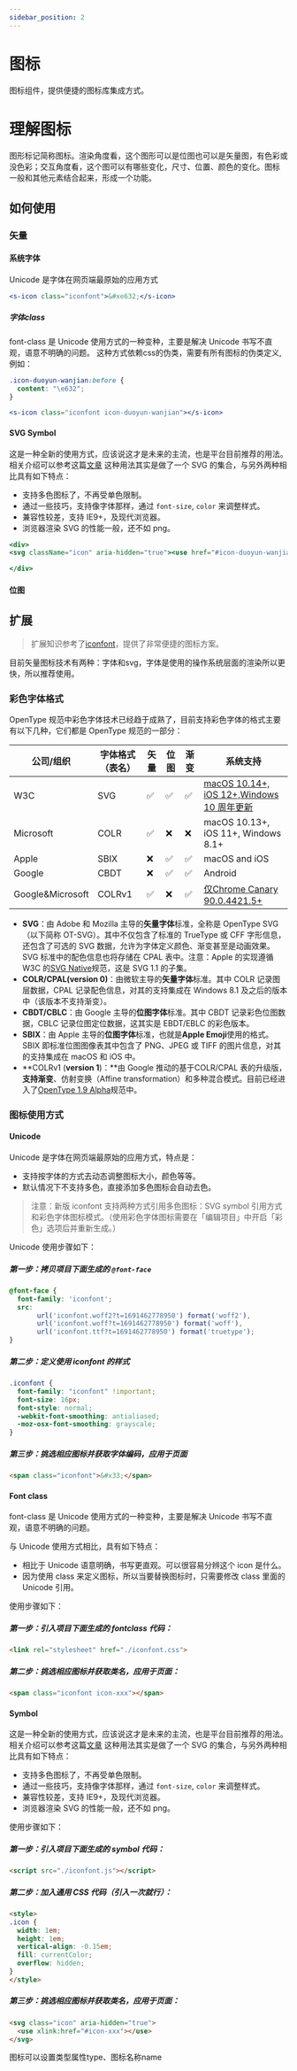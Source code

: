 ```yaml
---
sidebar_position: 2
---
```


# 图标
图标组件，提供便捷的图标库集成方式。

# 理解图标
图形标记简称图标。渲染角度看，这个图形可以是位图也可以是矢量图，有色彩或没色彩；交互角度看，这个图可以有哪些变化，尺寸、位置、颜色的变化。图标
一般和其他元素结合起来，形成一个功能。

## 如何使用

### 矢量

#### 系统字体
Unicode 是字体在网页端最原始的应用方式
```jsx live
<s-icon class="iconfont">&#xe632;</s-icon>
```
##### 字体class
font-class 是 Unicode 使用方式的一种变种，主要是解决 Unicode 书写不直观，语意不明确的问题。
这种方式依赖css的伪类，需要有所有图标的伪类定义,例如：
``` css
.icon-duoyun-wanjian:before {
  content: "\e632";
}
```

```jsx live
<s-icon class="iconfont icon-duoyun-wanjian"></s-icon>
```


#### SVG Symbol
这是一种全新的使用方式，应该说这才是未来的主流，也是平台目前推荐的用法。相关介绍可以参考这篇[文章](https://www.zhangxinxu.com/wordpress/2014/07/introduce-svg-sprite-technology/?spm=a313x.help_detail.1998910419.84.b39d3a81xrWVaX) 这种用法其实是做了一个 SVG 的集合，与另外两种相比具有如下特点：

- 支持多色图标了，不再受单色限制。
- 通过一些技巧，支持像字体那样，通过 `font-size`, `color` 来调整样式。
- 兼容性较差，支持 IE9+，及现代浏览器。
- 浏览器渲染 SVG 的性能一般，还不如 png。

```jsx live
<div>
<svg className="icon" aria-hidden="true"><use href="#icon-duoyun-wanjian"></use></svg>

</div>
```

#### 位图



## 扩展

> 扩展知识参考了[iconfont](https://www.iconfont.cn/)，提供了非常便捷的图标方案。

目前矢量图标技术有两种：字体和svg，字体是使用的操作系统层面的渲染所以更快，所以推荐使用。

### 彩色字体格式
OpenType 规范中彩色字体技术已经趋于成熟了，目前支持彩色字体的格式主要有以下几种，它们都是 OpenType 规范的一部分：

| 公司/组织            | 字体格式（表名） | 矢量 | 位图 | 渐变 | 系统支持                                                                                                             |
|------------------|----------|----|----|----|------------------------------------------------------------------------------------------------------------------|
| W3C              | SVG      | ✅  | ✅  | ✅  | [macOS 10.14+,   iOS 12+,Windows 10 周年更新](https://docs.microsoft.com/zh-cn/windows/win32/direct2d/svg-support)   |
| Microsoft        | COLR     | ✅  | ❌  | ❌  | macOS 10.13+, iOS 11+, Windows 8.1+                                                                              |
| Apple            | SBIX     | ❌  | ✅  | ✅  | macOS and iOS                                                                                                    |
| Google           | CBDT     | ❌  | ✅  | ✅  | Android                                                                                                          |
| Google&Microsoft | COLRv1   | ✅  | ❌  | ✅  | [仅Chrome Canary 90.0.4421.5+](https://github.com/googlefonts/colr-gradients-spec#chromium-skia-freetype-support) |

- **SVG**：由 Adobe 和 Mozilla 主导的**矢量字体**标准，全称是 OpenType SVG（以下简称 OT-SVG）。其中不仅包含了标准的 TrueType 或 CFF 字形信息，还包含了可选的 SVG 数据，允许为字体定义颜色、渐变甚至是动画效果。SVG 标准中的配色信息也将存储在 CPAL 表中。注意：Apple 的实现遵循 W3C 的[SVG Native](https://svgwg.org/specs/svg-native/)规范，这是 SVG 1.1 的子集。
- **COLR/CPAL(**version 0**)**：由微软主导的**矢量字体**标准。其中 COLR 记录图层数据，CPAL 记录配色信息，对其的支持集成在 Windows 8.1 及之后的版本中（该版本不支持渐变）。
- **CBDT/CBLC**：由 Google 主导的**位图字体**标准。其中 CBDT 记录彩色位图数据，CBLC 记录位图定位数据，这其实是 EBDT/EBLC 的彩色版本。
- **SBIX**：由 Apple 主导的**位图字体**标准，也就是**Apple Emoji**使用的格式。SBIX 即标准位图图像表其中包含了 PNG、JPEG 或 TIFF 的图片信息，对其的支持集成在 macOS 和 iOS 中。
- **COLRv1 (**version 1**)：**由 Google 推动的基于COLR/CPAL 表的升级版，**支持渐变**、仿射变换（Affine transformation）和多种混合模式。目前已经进入了[OpenType 1.9 Alpha](https://docs.microsoft.com/zh-cn/typography/opentype/otspec190alpha/ot190alpha)规范中。

### 图标使用方式
#### Unicode
Unicode 是字体在网页端最原始的应用方式，特点是：

- 支持按字体的方式去动态调整图标大小，颜色等等。
- 默认情况下不支持多色，直接添加多色图标会自动去色。

> 注意：新版 iconfont 支持两种方式引用多色图标：SVG symbol 引用方式和彩色字体图标模式。（使用彩色字体图标需要在「编辑项目」中开启「彩色」选项后并重新生成。）

Unicode 使用步骤如下：

#####  第一步：拷贝项目下面生成的 `@font-face`

```css
@font-face {
  font-family: 'iconfont';
  src:
       url('iconfont.woff2?t=1691462778950') format('woff2'),
       url('iconfont.woff?t=1691462778950') format('woff'),
       url('iconfont.ttf?t=1691462778950') format('truetype');
}
```

#####  第二步：定义使用 iconfont 的样式

```css
.iconfont {
  font-family: "iconfont" !important;
  font-size: 16px;
  font-style: normal;
  -webkit-font-smoothing: antialiased;
  -moz-osx-font-smoothing: grayscale;
}
```

#####  第三步：挑选相应图标并获取字体编码，应用于页面

```html
<span class="iconfont">&#x33;</span>
```

#### Font class
font-class 是 Unicode 使用方式的一种变种，主要是解决 Unicode 书写不直观，语意不明确的问题。

与 Unicode 使用方式相比，具有如下特点：

- 相比于 Unicode 语意明确，书写更直观。可以很容易分辨这个 icon 是什么。
- 因为使用 class 来定义图标，所以当要替换图标时，只需要修改 class 里面的 Unicode 引用。

使用步骤如下：

#####  第一步：引入项目下面生成的 fontclass 代码：

```html
<link rel="stylesheet" href="./iconfont.css">
```

#####  第二步：挑选相应图标并获取类名，应用于页面：

```html
<span class="iconfont icon-xxx"></span>
```


#### Symbol
这是一种全新的使用方式，应该说这才是未来的主流，也是平台目前推荐的用法。相关介绍可以参考这篇[文章](https://www.zhangxinxu.com/wordpress/2014/07/introduce-svg-sprite-technology/?spm=a313x.help_detail.1998910419.84.b39d3a81xrWVaX) 这种用法其实是做了一个 SVG 的集合，与另外两种相比具有如下特点：

- 支持多色图标了，不再受单色限制。
- 通过一些技巧，支持像字体那样，通过 `font-size`, `color` 来调整样式。
- 兼容性较差，支持 IE9+，及现代浏览器。
- 浏览器渲染 SVG 的性能一般，还不如 png。

使用步骤如下：

#####  第一步：引入项目下面生成的 symbol 代码：

```html
<script src="./iconfont.js"></script>
```

#####  第二步：加入通用 CSS 代码（引入一次就行）：

```html
<style>
.icon {
  width: 1em;
  height: 1em;
  vertical-align: -0.15em;
  fill: currentColor;
  overflow: hidden;
}
</style>
```

#####  第三步：挑选相应图标并获取类名，应用于页面：

```html
<svg class="icon" aria-hidden="true">
  <use xlink:href="#icon-xxx"></use>
</svg>
```

图标可以设置类型属性type、图标名称name
